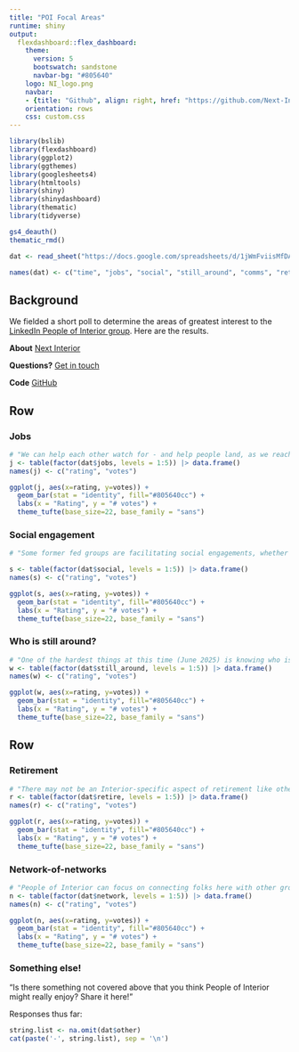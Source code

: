 ```yaml
---
title: "POI Focal Areas"
runtime: shiny
output: 
  flexdashboard::flex_dashboard:
    theme:
      version: 5
      bootswatch: sandstone
      navbar-bg: "#805640"
    logo: NI_logo.png
    navbar:
    - {title: "Github", align: right, href: "https://github.com/Next-Interior"}
    orientation: rows
    css: custom.css
---
```


```r
library(bslib)
library(flexdashboard)
library(ggplot2)
library(ggthemes)
library(googlesheets4)
library(htmltools)
library(shiny)
library(shinydashboard)
library(thematic)
library(tidyverse)

gs4_deauth()
thematic_rmd()
```

```r
dat <- read_sheet("https://docs.google.com/spreadsheets/d/1jWmFviisMfDAYlNbXgpNAR12zkll-tqnYhcG6SuLJF8/edit?usp=sharing")

names(dat) <- c("time", "jobs", "social", "still_around", "comms", "retire", "network", "other")
```

Background {.sidebar}
-----------------------------------------------------------------------
We fielded a short poll to determine the areas of greatest interest to the [LinkedIn People of Interior group](https://www.linkedin.com/groups/13267119/). Here are the results.

**About**
[Next Interior](https://www.nextinterior.org)

**Questions?**
[Get in touch](mailto:info@nextinterior.org)

**Code**
[GitHub]()

Row
-----------------------------------------------------------------------

### Jobs

```r
# "We can help each other watch for - and help people land, as we reach across our networks - jobs with a focus on the kinds of work we have done - or still do - for Interior."
j <- table(factor(dat$jobs, levels = 1:5)) |> data.frame()
names(j) <- c("rating", "votes")

ggplot(j, aes(x=rating, y=votes)) +
  geom_bar(stat = "identity", fill="#805640cc") +
  labs(x = "Rating", y = "# votes") +
  theme_tufte(base_size=22, base_family = "sans")
```


### Social engagement

```r
# "Some former fed groups are facilitating social engagements, whether virtual or to help people stay connected more locally. We could do the same for people who are work colleagues and friends looking for a familiar anchor. **Bonus:** We might consider setting up some regional leads and approaches!"

s <- table(factor(dat$social, levels = 1:5)) |> data.frame()
names(s) <- c("rating", "votes")

ggplot(s, aes(x=rating, y=votes)) +
  geom_bar(stat = "identity", fill="#805640cc") +
  labs(x = "Rating", y = "# votes") +
  theme_tufte(base_size=22, base_family = "sans")
```

### Who is still around?

```r
# "One of the hardest things at this time (June 2025) is knowing who is still around and who has departed or will be soon, or even what general staffing levels are like across the Department. We could try to fill in some of the gaps and make connections."
w <- table(factor(dat$still_around, levels = 1:5)) |> data.frame()
names(w) <- c("rating", "votes")

ggplot(w, aes(x=rating, y=votes)) +
  geom_bar(stat = "identity", fill="#805640cc") +
  labs(x = "Rating", y = "# votes") +
  theme_tufte(base_size=22, base_family = "sans")
```

Row
-----------------------------------------------------------------------

### Retirement

```r
# "There may not be an Interior-specific aspect of retirement like other options thus far, but with so many people taking early retirement options, this could be an options."
r <- table(factor(dat$retire, levels = 1:5)) |> data.frame()
names(r) <- c("rating", "votes")

ggplot(r, aes(x=rating, y=votes)) +
  geom_bar(stat = "identity", fill="#805640cc") +
  labs(x = "Rating", y = "# votes") +
  theme_tufte(base_size=22, base_family = "sans")
```

### Network-of-networks

```r
# "People of Interior can focus on connecting folks here with other groups, whether on LinkedIn or elsewhere, who focus on particular topics that aren't unique to Interior and its mission, culture, and people."
n <- table(factor(dat$network, levels = 1:5)) |> data.frame()
names(n) <- c("rating", "votes")

ggplot(n, aes(x=rating, y=votes)) +
  geom_bar(stat = "identity", fill="#805640cc") +
  labs(x = "Rating", y = "# votes") +
  theme_tufte(base_size=22, base_family = "sans")
```

### Something else!
"Is there something not covered above that you think People of Interior might really enjoy? Share it here!"

Responses thus far:

```r
string.list <- na.omit(dat$other)
cat(paste('-', string.list), sep = '\n')
```

